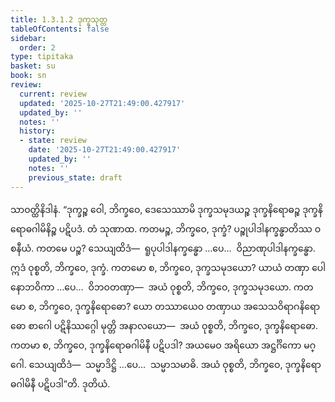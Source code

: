 ```yaml
---
title: 1.3.1.2 ဒုက္ခသုတ္တ
tableOfContents: false
sidebar:
  order: 2
type: tipitaka
basket: su
book: sn
review:
  current: review
  updated: '2025-10-27T21:49:00.427917'
  updated_by: ''
  notes: ''
  history:
  - state: review
    date: '2025-10-27T21:49:00.427917'
    updated_by: ''
    notes: ''
    previous_state: draft
---
```



<ReviewStatus review={frontmatter.review} showDetails={true} />

<HypothesisAnnotation frontmatter={frontmatter} />

<DynamicBreadcrumb />

<Division number="104" book="sn" e="ch" v="18" p="296">

<Paragraph number="660" book="sn">
သာဝတ္ထိနိဒါနံ. “ဒုက္ခဉ္စ ဝေါ, ဘိက္ခဝေ, ဒေသေဿာမိ ဒုက္ခသမုဒယဉ္စ ဒုက္ခနိရောဓဉ္စ ဒုက္ခနိရောဓဂါမိနိဉ္စ ပဋိပဒံ. တံ သုဏာထ. ကတမဉ္စ, ဘိက္ခဝေ, ဒုက္ခံ? ပဉ္စုပါဒါနက္ခန္ဓာတိဿ ဝစနီယံ. ကတမေ ပဉ္စ? သေယျထိဒံ—  ရူပုပါဒါနက္ခန္ဓော …ပေ…  ဝိညာဏုပါဒါနက္ခန္ဓော. ဣဒံ ဝုစ္စတိ, ဘိက္ခဝေ, ဒုက္ခံ. ကတမော စ, ဘိက္ခဝေ, ဒုက္ခသမုဒယော? ယာယံ တဏှာ ပေါနောဘဝိကာ …ပေ…  ဝိဘဝတဏှာ—  အယံ ဝုစ္စတိ, ဘိက္ခဝေ, ဒုက္ခသမုဒယော. ကတမော စ, ဘိက္ခဝေ, ဒုက္ခနိရောဓော? ယော တဿာယေဝ တဏှာယ အသေသဝိရာဂနိရောဓော စာဂေါ ပဋိနိဿဂ္ဂေါ မုတ္တိ အနာလယော—  အယံ ဝုစ္စတိ, ဘိက္ခဝေ, ဒုက္ခနိရောဓော. ကတမာ စ, ဘိက္ခဝေ, ဒုက္ခနိရောဓဂါမိနီ ပဋိပဒါ? အယမေဝ အရိယော အဋ္ဌင်္ဂိကော မဂ္ဂေါ. သေယျထိဒံ—  သမ္မာဒိဋ္ဌိ …ပေ…  သမ္မာသမာဓိ. အယံ ဝုစ္စတိ, ဘိက္ခဝေ, ဒုက္ခနိရောဓဂါမိနီ ပဋိပဒါ”တိ.

</Paragraph>
</Division>

<Paragraph number="661" type="center" book="sn">
ဒုတိယံ.
</Paragraph>